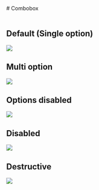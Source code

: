 

<Meta title="Components/Combobox" />

<div>
  # Combobox

  <br />
  <br />

  ## Default (Single option)
  <img src={img} />

  ## Multi option
  <img src={img2} />

  ## Options disabled
  <img src={img3} />

  ## Disabled
  <img src={img4} />

  ## Destructive
  <img src={img5} />
</div>
